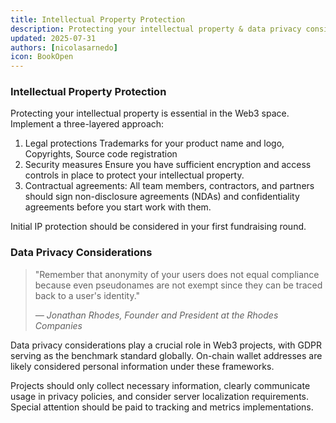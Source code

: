 ```yaml
---
title: Intellectual Property Protection
description: Protecting your intellectual property & data privacy considerations
updated: 2025-07-31
authors: [nicolasarnedo]
icon: BookOpen
---
```


### Intellectual Property Protection
Protecting your intellectual property is essential in the Web3 space. Implement a three-layered approach:
1. Legal protections
Trademarks for your product name and logo,
Copyrights,
Source code registration
2. Security measures
Ensure you have sufficient encryption and access controls in place to protect your intellectual property.
3. Contractual agreements: 
All team members, contractors, and partners should sign non-disclosure agreements (NDAs) and confidentiality agreements before you start work with them.

Initial IP protection should be considered in your first fundraising round.


### Data Privacy Considerations

<blockquote className="quote-card">
  <p>"Remember that anonymity of your users does not equal compliance because even pseudonames are not exempt since they can be traced back to a user's identity."</p>
  <cite>— Jonathan Rhodes, Founder and President at the Rhodes Companies</cite>
</blockquote>

Data privacy considerations play a crucial role in Web3 projects, with GDPR serving as the benchmark standard globally. On-chain wallet addresses are likely considered personal information under these frameworks.

Projects should only collect necessary information, clearly communicate usage in privacy policies, and consider server localization requirements. Special attention should be paid to tracking and metrics implementations.
